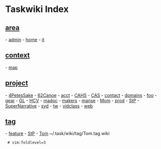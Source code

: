 = Taskwiki Index =
== [[area/index|area]] == 
- [[area/admin.area|admin]] 
- [[area/home.area|home]] 
- [[area/it.area|it]] 
== [[context/index|context]] == 
- [[wiki/map|map]] 
== [[project/index|project]] == 
- [[project/4PetesSake.project|4PetesSake]] 
- [[project/62Canoe.project|62Canoe]] 
- [[project/acct.project|acct]] 
- [[project/CAHS.project|CAHS]] 
- [[project/CAS.project|CAS]] 
- [[project/contact.project|contact]] 
- [[project/domains.project|domains]] 
- [[project/foo.project|foo]] 
- [[project/gear.project|gear]] 
- [[project/GL.project|GL]] 
- [[project/HCV.project|HCV]] 
- [[project/madoc.project|madoc]] 
- [[project/makers.project|makers]] 
- [[project/manse.project|manse]] 
- [[project/Mom.project|Mom]] 
- [[project/prod.project|prod]] 
- [[project/StP.project|StP]] 
- [[wiki/SuperNarrative|SuperNarrative]] 
- [[project/syd.project|syd]] 
- [[project/tw.project|tw]] 
- [[project/vidclass.project|vidclass]] 
- [[project/web.project|web]] 
== [[tag/index|tag]] == 
- [[tag/feature.tag|feature]] 
- [[tag/StP.tag|StP]] 
- [[tag/Tom.tag|Tom]] 
~/.task/wiki/tag/Tom.tag.wiki

  
  # vim:foldlevel=3
  
